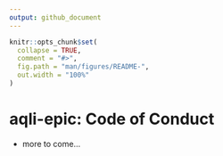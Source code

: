 ```yaml
---
output: github_document
---
```


<!-- CODE-OF-CONDUCT.md is generated from CODE-OF-CONDUCT.Rmd. Please edit that file -->

```r
knitr::opts_chunk$set(
  collapse = TRUE,
  comment = "#>",
  fig.path = "man/figures/README-",
  out.width = "100%"
)
```

# aqli-epic: Code of Conduct

<!-- badges: start -->
<!-- badges: end -->

* more to come...
